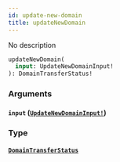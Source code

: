```yaml
---
id: update-new-domain
title: updateNewDomain
---
```


No description

```graphql
updateNewDomain(
  input: UpdateNewDomainInput!
): DomainTransferStatus!

```

### Arguments

#### `input` ([`UpdateNewDomainInput!`](/graphql/inputs/update-new-domain-input))

### Type

#### [`DomainTransferStatus`](/graphql/objects/domain-transfer-status)
